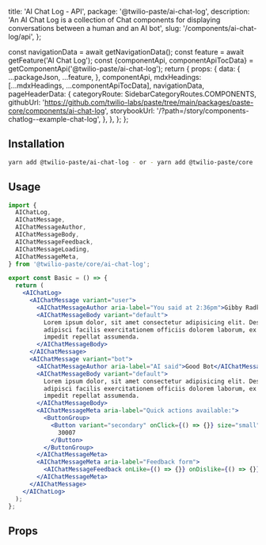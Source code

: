   title: 'AI Chat Log - API',
  package: '@twilio-paste/ai-chat-log',
  description: 'An AI Chat Log is a collection of Chat components for displaying conversations between a human and an AI bot',
  slug: '/components/ai-chat-log/api',
};




  const navigationData = await getNavigationData();
  const feature = await getFeature('AI Chat Log');
  const {componentApi, componentApiTocData} = getComponentApi('@twilio-paste/ai-chat-log');
  return {
    props: {
      data: {
        ...packageJson,
        ...feature,
      },
      componentApi,
      mdxHeadings: [...mdxHeadings, ...componentApiTocData],
      navigationData,
      pageHeaderData: {
        categoryRoute: SidebarCategoryRoutes.COMPONENTS,
        githubUrl: 'https://github.com/twilio-labs/paste/tree/main/packages/paste-core/components/ai-chat-log',
        storybookUrl: '/?path=/story/components-chatlog--example-chat-log',
      },
    },
  };
};

## Installation

```bash
yarn add @twilio-paste/ai-chat-log - or - yarn add @twilio-paste/core
```

## Usage

```jsx
import {
  AIChatLog,
  AIChatMessage,
  AIChatMessageAuthor,
  AIChatMessageBody,
  AIChatMessageFeedback,
  AIChatMessageLoading,
  AIChatMessageMeta,
} from '@twilio-paste/core/ai-chat-log';

export const Basic = () => {
  return (
    <AIChatLog>
      <AIChatMessage variant="user">
        <AIChatMessageAuthor aria-label="You said at 2:36pm">Gibby Radki</AIChatMessageAuthor>
        <AIChatMessageBody variant="default">
          Lorem ipsum dolor, sit amet consectetur adipisicing elit. Deserunt delectus fuga, necessitatibus eligendi iure
          adipisci facilis exercitationem officiis dolorem laborum, ex fugiat quisquam itaque, earum sit nesciunt
          impedit repellat assumenda.
        </AIChatMessageBody>
      </AIChatMessage>
      <AIChatMessage variant="bot">
        <AIChatMessageAuthor aria-label="AI said">Good Bot</AIChatMessageAuthor>
        <AIChatMessageBody variant="default">
          Lorem ipsum dolor, sit amet consectetur adipisicing elit. Deserunt delectus fuga, necessitatibus eligendi iure
          adipisci facilis exercitationem officiis dolorem laborum, ex fugiat quisquam itaque, earum sit nesciunt
          impedit repellat assumenda.
        </AIChatMessageBody>
        <AIChatMessageMeta aria-label="Quick actions available:">
          <ButtonGroup>
            <Button variant="secondary" onClick={() => {}} size="small">
              30007
            </Button>
          </ButtonGroup>
        </AIChatMessageMeta>
        <AIChatMessageMeta aria-label="Feedback form">
          <AIChatMessageFeedback onLike={() => {}} onDislike={() => {}} />
        </AIChatMessageMeta>
      </AIChatMessage>
    </AIChatLog>
  );
};
```

## Props

<PropsTable componentApi={props.componentApi} />
